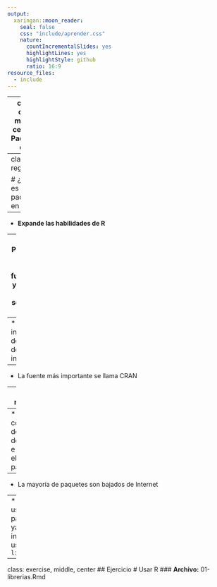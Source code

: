 ```yaml
---
output:
  xaringan::moon_reader:
    seal: false
    css: "include/aprender.css"
    nature:
      countIncrementalSlides: yes
      highlightLines: yes
      highlightStyle: github
      ratio: 16:9
resource_files:
  - include
---
```

---
class: dark, middle, center
# Paquetes en R

---
class: regular

# ¿Que es un paquete en R?


--
* **Expande las habilidades de R**


--
* Programa que **agrega funciones y/o datos** a su sesión de R


--
* Se instala después de instalar R


--
* La fuente más importante se llama CRAN


---
class: regular

# ¿Como se instala un paquete?


--
* Un comando dentro de R baja e instala el paquete


--
* La mayoría de paquetes son bajados de Internet


--
* Para usar un paquete ya instalado, use `library()`


---
class: exercise, middle, center
## Ejercicio
# Usar R
### **Archivo:** 01-librerias.Rmd
